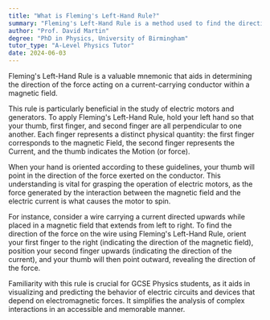 ```yaml
---
title: "What is Fleming's Left-Hand Rule?"
summary: "Fleming's Left-Hand Rule is a method used to find the direction of force acting on a current-carrying conductor within a magnetic field."
author: "Prof. David Martin"
degree: "PhD in Physics, University of Birmingham"
tutor_type: "A-Level Physics Tutor"
date: 2024-06-03
---
```


Fleming's Left-Hand Rule is a valuable mnemonic that aids in determining the direction of the force acting on a current-carrying conductor within a magnetic field.

This rule is particularly beneficial in the study of electric motors and generators. To apply Fleming's Left-Hand Rule, hold your left hand so that your thumb, first finger, and second finger are all perpendicular to one another. Each finger represents a distinct physical quantity: the first finger corresponds to the magnetic Field, the second finger represents the Current, and the thumb indicates the Motion (or force).

When your hand is oriented according to these guidelines, your thumb will point in the direction of the force exerted on the conductor. This understanding is vital for grasping the operation of electric motors, as the force generated by the interaction between the magnetic field and the electric current is what causes the motor to spin.

For instance, consider a wire carrying a current directed upwards while placed in a magnetic field that extends from left to right. To find the direction of the force on the wire using Fleming's Left-Hand Rule, orient your first finger to the right (indicating the direction of the magnetic field), position your second finger upwards (indicating the direction of the current), and your thumb will then point outward, revealing the direction of the force.

Familiarity with this rule is crucial for GCSE Physics students, as it aids in visualizing and predicting the behavior of electric circuits and devices that depend on electromagnetic forces. It simplifies the analysis of complex interactions in an accessible and memorable manner.
    